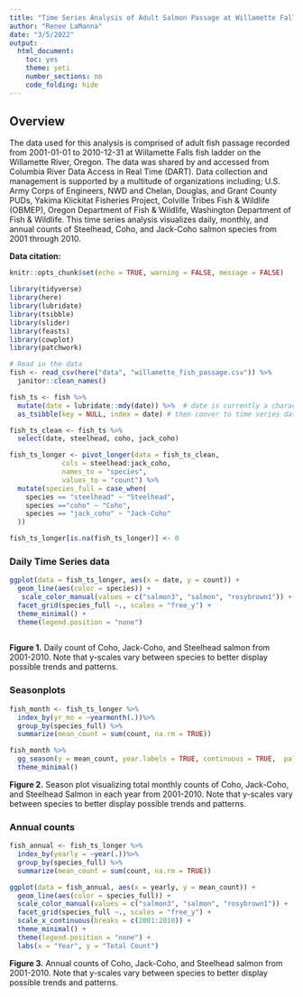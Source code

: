 ```yaml
---
title: "Time Series Analysis of Adult Salmon Passage at Willamette Falls"
author: "Renee LaManna"
date: "3/5/2022"
output: 
  html_document: 
    toc: yes
    theme: yeti
    number_sections: no
    code_folding: hide 
---
```

## Overview {.tabset .tabset-fade}

The data used for this analysis is comprised of adult fish passage recorded from 2001-01-01 to 2010-12-31 at Willamette Falls fish ladder on the Willamette River, Oregon. The data was shared by and accessed from Columbia River Data Access in Real Time (DART). Data collection and management is supported by a multitude of organizations including; U.S. Army Corps of Engineers, NWD and Chelan, Douglas, and Grant County PUDs, Yakima Klickitat Fisheries Project, Colville Tribes Fish & Wildlife (OBMEP), Oregon Department of Fish & Wildlife, Washington Department of Fish & Wildlife. This time series analysis visualizes daily, monthly, and annual counts of Steelhead, Coho, and Jack-Coho salmon species from 2001 through 2010. 


**Data citation:**
```r
knitr::opts_chunk$set(echo = TRUE, warning = FALSE, message = FALSE)

library(tidyverse)
library(here)
library(lubridate)
library(tsibble)
library(slider)
library(feasts)
library(cowplot)
library(patchwork)
```

```r
# Read in the data
fish <- read_csv(here("data", "willamette_fish_passage.csv")) %>% 
  janitor::clean_names()
```

```r
fish_ts <- fish %>% 
  mutate(date = lubridate::mdy(date)) %>%  # date is currently a character, need to convert to Date using lubridate() pkg
  as_tsibble(key = NULL, index = date) # then conver to time series data fram using tsibble pkg
```

```r
fish_ts_clean <- fish_ts %>% 
  select(date, steelhead, coho, jack_coho)  

fish_ts_longer <- pivot_longer(data = fish_ts_clean,
             cols = steelhead:jack_coho,
             names_to = "species",
             values_to = "count") %>% 
  mutate(species_full = case_when(
    species == "steelhead" ~ "Steelhead",
    species =="coho" ~ "Coho",
    species == "jack_coho" ~ "Jack-Coho"
  ))

fish_ts_longer[is.na(fish_ts_longer)] <- 0
```

### Daily Time Series data

```r
ggplot(data = fish_ts_longer, aes(x = date, y = count)) +
  geom_line(aes(color = species)) +
   scale_color_manual(values = c("salmon3", "salmon", "rosybrown1")) +
  facet_grid(species_full ~., scales = "free_y") +
  theme_minimal() +
  theme(legend.position = "none")
  
```

**Figure 1.** Daily count of Coho, Jack-Coho, and Steelhead salmon from 2001-2010. Note that y-scales vary between species to better display possible trends and patterns. 

### Seasonplots

``` r
fish_month <- fish_ts_longer %>% 
  index_by(yr_mo = ~yearmonth(.))%>% 
  group_by(species_full) %>% 
  summarize(mean_count = sum(count, na.rm = TRUE))
```

``` r

fish_month %>% 
  gg_season(y = mean_count, year.labels = TRUE, continuous = TRUE,  pal = (scales::hue_pal())(3)) +
  theme_minimal() 

```

**Figure 2.** Season plot visualizing total monthly counts of Coho, Jack-Coho, and Steelhead Salmon in each year from 2001-2010. Note that y-scales vary between species to better display possible trends and patterns. 
 



### Annual counts

```r
fish_annual <- fish_ts_longer %>% 
  index_by(yearly = ~year(.))%>% 
  group_by(species_full) %>% 
  summarize(mean_count = sum(count, na.rm = TRUE))

ggplot(data = fish_annual, aes(x = yearly, y = mean_count)) +
  geom_line(aes(color = species_full)) +
  scale_color_manual(values = c("salmon3", "salmon", "rosybrown1")) +
  facet_grid(species_full ~., scales = "free_y") +
  scale_x_continuous(breaks = c(2001:2010)) +
  theme_minimal() + 
  theme(legend.position = "none") +
  labs(x = "Year", y = "Total Count")

```

**Figure 3.** Annual counts of Coho, Jack-Coho, and Steelhead salmon from 2001-2010. Note that y-scales vary between species to better display possible trends and patterns. 





